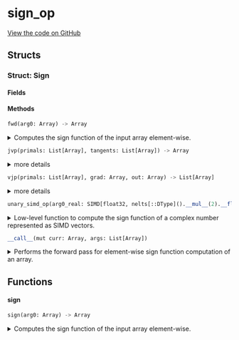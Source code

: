 # sign_op



[View the code on GitHub](https://github.com/endia-ai/Endia/tree/nightly/endia/functional/unary_ops/sign_op.mojo)

## Structs

### Struct: Sign





#### Fields

#### Methods

```python
fwd(arg0: Array) -> Array
```

<details>
<summary>Computes the sign function of the input array element-wise.</summary>

###### Args

- ``arg0``: ``Array``
  The input array.

###### Returns
- ``Array`` - An array containing the sign function of each element in the input array.

**Examples:**
```python
a = Array([[1, 2], [3, 4]])
result = sign(a)
print(result)
```

**Note:**
This function supports:
- Complex valued arguments.


</details>

```python
jvp(primals: List[Array], tangents: List[Array]) -> Array
```

<details>
<summary>more details</summary>

###### Args

- ``primals``: ``List[Array]``
  

- ``tangents``: ``List[Array]``
  

###### Returns
- ``Array`` - 


</details>

```python
vjp(primals: List[Array], grad: Array, out: Array) -> List[Array]
```

<details>
<summary>more details</summary>

###### Args

- ``primals``: ``List[Array]``
  

- ``grad``: ``Array``
  

- ``out``: ``Array``
  

###### Returns
- ``List[Array]`` - 


</details>

```python
unary_simd_op(arg0_real: SIMD[float32, nelts[::DType]().__mul__(2).__floordiv__(2)], arg0_imag: SIMD[float32, nelts[::DType]().__mul__(2).__floordiv__(2)]) -> Tuple[SIMD[float32, nelts[::DType]().__mul__(2).__floordiv__(2)], SIMD[float32, nelts[::DType]().__mul__(2).__floordiv__(2)]]
```

<details>
<summary>Low-level function to compute the sign function of a complex number represented as SIMD vectors.</summary>

###### Args

- ``arg0_real``: ``SIMD[float32, nelts[::DType]().__mul__(2).__floordiv__(2)]``
  The real part of the complex number.

- ``arg0_imag``: ``SIMD[float32, nelts[::DType]().__mul__(2).__floordiv__(2)]``
  The imaginary part of the complex number.

###### Returns
- ``Tuple[SIMD[float32, nelts[::DType]().__mul__(2).__floordiv__(2)], SIMD[float32, nelts[::DType]().__mul__(2).__floordiv__(2)]]`` - The real and imaginary parts of the sign function of the complex number as a tuple.


</details>

```python
__call__(mut curr: Array, args: List[Array])
```

<details>
<summary>Performs the forward pass for element-wise sign function computation of an array.</summary>

###### Args

- ``curr``: ``Array``
  The current array to store the result (modified in-place).

- ``args``: ``List[Array]``
  A list containing the input array.

Computes the sign function of each element in the input array and stores the result in the current array.
Initializes the current array if not already set up.

**Note:**
This function assumes that the shape and data of the args are already set up.
If the current array (curr) is not initialized, it computes the shape based on the input array and sets up the data accordingly.


</details>

## Functions

#### **sign**

```python
sign(arg0: Array) -> Array
```

<details>
<summary>Computes the sign function of the input array element-wise.</summary>

###### Args

- ``arg0``: ``Array``
  The input array.

###### Returns
- ``Array`` - An array containing the sign function of each element in the input array.

**Examples:**
```python
a = Array([[1, 2], [3, 4]])
result = sign(a)
print(result)
```

**Note:**
This function supports:
- Complex valued arguments.


</details>

